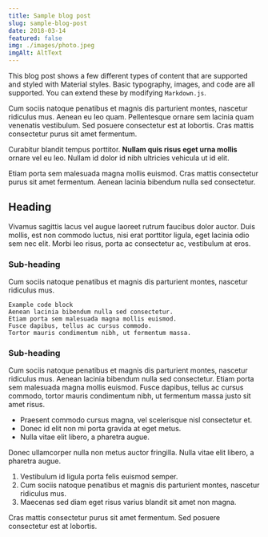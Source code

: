 ```yaml
---
title: Sample blog post
slug: sample-blog-post
date: 2018-03-14
featured: false
img: ./images/photo.jpeg
imgAlt: AltText
---
```


This blog post shows a few different types of content that are supported and styled with
Material styles. Basic typography, images, and code are all supported.
You can extend these by modifying `Markdown.js`.

Cum sociis natoque penatibus et magnis dis parturient montes, nascetur ridiculus mus.
Aenean eu leo quam. Pellentesque ornare sem lacinia quam venenatis vestibulum.
Sed posuere consectetur est at lobortis. Cras mattis consectetur purus sit amet fermentum.

Curabitur blandit tempus porttitor. **Nullam quis risus eget urna mollis** ornare vel eu leo.
Nullam id dolor id nibh ultricies vehicula ut id elit.

Etiam porta sem malesuada magna mollis euismod. Cras mattis consectetur purus sit amet fermentum.
Aenean lacinia bibendum nulla sed consectetur.

## Heading

Vivamus sagittis lacus vel augue laoreet rutrum faucibus dolor auctor.
Duis mollis, est non commodo luctus, nisi erat porttitor ligula, eget lacinia odio sem nec elit.
Morbi leo risus, porta ac consectetur ac, vestibulum at eros.

### Sub-heading

Cum sociis natoque penatibus et magnis dis parturient montes, nascetur ridiculus mus.


    Example code block
    Aenean lacinia bibendum nulla sed consectetur.
    Etiam porta sem malesuada magna mollis euismod.
    Fusce dapibus, tellus ac cursus commodo.
    Tortor mauris condimentum nibh, ut fermentum massa.

### Sub-heading

Cum sociis natoque penatibus et magnis dis parturient montes, nascetur ridiculus mus.
Aenean lacinia bibendum nulla sed consectetur. Etiam porta sem malesuada magna mollis euismod.
Fusce dapibus, tellus ac cursus commodo, tortor mauris condimentum nibh, ut fermentum massa justo
sit amet risus.

 - Praesent commodo cursus magna, vel scelerisque nisl consectetur et.
 - Donec id elit non mi porta gravida at eget metus.
 - Nulla vitae elit libero, a pharetra augue.

Donec ullamcorper nulla non metus auctor fringilla. Nulla vitae elit libero, a pharetra augue.

 1. Vestibulum id ligula porta felis euismod semper.
 2. Cum sociis natoque penatibus et magnis dis parturient montes, nascetur ridiculus mus.
 3. Maecenas sed diam eget risus varius blandit sit amet non magna.

Cras mattis consectetur purus sit amet fermentum. Sed posuere consectetur est at lobortis.